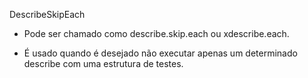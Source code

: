 DescribeSkipEach

- Pode ser chamado como describe.skip.each ou xdescribe.each.

- É usado quando é desejado não executar apenas um determinado describe com uma estrutura de testes.

